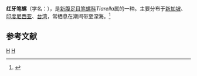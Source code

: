 {{Speciesbox
| taxon = Tiarella(贝类) stictica
| binomial_authority = (Link, 1807)
}}
'''红牙笔螺'''（学名：''{{lang|la|Tiarella stictica}}''），是[[新腹足目|新腹足目]][[笔螺科|笔螺科]]''Tiarella''属的一种。主要分布于[[新加坡|新加坡]]、[[印度尼西亚|印度尼西亚]]、[[台湾|台湾]]，常栖息在潮间带至深海。<ref>{{cite web|url=http://shell.sinica.edu.tw/chinese/shellbase_detail.php?science_no=1204|title=国际贝库：红牙笔螺|publisher=台湾贝类资料库|accessdate=2009-08-11}}</ref>

== 参考文献 ==
{{reflist}}
{{taxonbar}}
[[Category:_1807年描述的动物|H]]
[[Category:笔螺科|H]]